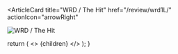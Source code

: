 <ArticleCard
  title="WRD / The Hit"
  href="/review/wrd1L/"
  actionIcon="arrowRight"
>

![WRD / The Hit](../../images/cd/wrd1L.jpg)

</ArticleCard>

  return (
    <>
      {children}
    </>
  );
}